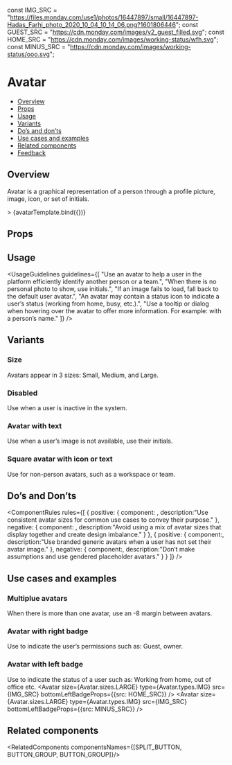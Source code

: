 
<Meta 
  title="Components/Avatars/Avatar" 
  component={Avatar} 
/>

<!--- Component template -->

const IMG_SRC =
  "https://files.monday.com/use1/photos/16447897/small/16447897-Hadas_Farhi_photo_2020_10_04_10_14_06.png?1601806446";
const GUEST_SRC = "https://cdn.monday.com/images/v2_guest_filled.svg";
const HOME_SRC = "https://cdn.monday.com/images/working-status/wfh.svg";
const MINUS_SRC = "https://cdn.monday.com/images/working-status/ooo.svg";

<!--- Component documentation -->

# Avatar
- [Overview](#overview)
- [Props](#props)
- [Usage](#usage)
- [Variants](#variants)
- [Do’s and don’ts](#dos-and-donts)
- [Use cases and examples](#use-cases-and-examples)
- [Related components](#related-components)
- [Feedback](#feedback)

## Overview
Avatar is a graphical representation of a person through a profile picture, image, icon, or set of initials.

<Canvas>
  <Story name="Overview" args={{size: Avatar.sizes.Large, src: IMG_SRC, type: Avatar.types.IMG }}>>
      {avatarTemplate.bind({})}
  </Story>
</Canvas> 

## Props
<ArgsTable of={Avatar} />

## Usage
<UsageGuidelines
  guidelines={[
    "Use an avatar to help a user in the platform efficiently identify another person or a team.",
    "When there is no personal photo to show, use initials.",
    "If an image fails to load, fall back to the default user avatar.",
    "An avatar may contain a status icon to indicate a user’s status (working from home, busy, etc.).",
    "Use a tooltip or dialog when hovering over the avatar to offer more information. For example: with a person’s name."
  ]}
/>

## Variants
### Size
Avatars appear in 3 sizes: Small, Medium, and Large.
<Canvas>
  <Story name="Size">
    <Avatar size={Avatar.sizes.SMALL} src={IMG_SRC} type={Avatar.types.IMG} />
    <Avatar size={Avatar.sizes.MEDIUM} src={IMG_SRC} type={Avatar.types.IMG} />
    <Avatar size={Avatar.sizes.LARGE} src={IMG_SRC} type={Avatar.types.IMG} />
  </Story>
</Canvas>

### Disabled
Use when a user is inactive in the system.
<Canvas>
  <Story name="Disable">
    <Avatar size={Avatar.sizes.SMALL} src={IMG_SRC} type={Avatar.types.IMG} isDisabled />
    <Avatar size={Avatar.sizes.MEDIUM} src={IMG_SRC} type={Avatar.types.IMG} isDisabled />
    <Avatar size={Avatar.sizes.LARGE} src={IMG_SRC} type={Avatar.types.IMG} isDisabled />
  </Story>
</Canvas>

### Avatar with text
Use when a user’s image is not available, use their initials.
<Canvas>
  <Story name="Avatar with text">
    <Avatar size={Avatar.sizes.SMALL} type={Avatar.types.TEXT} text="RM" backgroundColor={Avatar.colors.LIPSTICK} />
    <Avatar size={Avatar.sizes.MEDIUM} type={Avatar.types.TEXT} text="RM" backgroundColor={Avatar.colors.LIPSTICK} />
    <Avatar size={Avatar.sizes.LARGE} type={Avatar.types.TEXT} text="RM" backgroundColor={Avatar.colors.DONE_GREEN} />
  </Story>
</Canvas>

### Square avatar with icon or text
Use for non-person avatars, such as a workspace or team.
<Canvas>
  <Story name="Square avatar">
    <Avatar
      size={Avatar.sizes.SMALL}
      type={Avatar.types.TEXT}
      text="R"
      backgroundColor={Avatar.colors.BRIGHT_BLUE}
      isSquare
    />
    <Avatar
      size={Avatar.sizes.MEDIUM}
      type={Avatar.types.ICON}
      text="RM"
      icon={WhatsNew}
      backgroundColor={Avatar.colors.AQUAMARINE}
      isSquare
    />
    <Avatar
      size={Avatar.sizes.LARGE}
      type={Avatar.types.TEXT}
      text="RM"
      backgroundColor={Avatar.colors.WORKING_ORANGE}
      isSquare
    />
  </Story>
</Canvas>

## Do’s and Don’ts
<ComponentRules
  rules={[
    {
      positive: {
        component: 
          <MultipleStoryElementsWrapper className="monday-style-story-avatar_multiplue-reverse">
            <Avatar size={Avatar.sizes.LARGE} src={IMG_SRC} type={Avatar.types.IMG} />
            <Avatar size={Avatar.sizes.LARGE} src={IMG_SRC} type={Avatar.types.IMG} />
            <Avatar size={Avatar.sizes.LARGE} src={IMG_SRC} type={Avatar.types.IMG} />
          </MultipleStoryElementsWrapper>,
        description:"Use consistent avatar sizes for common use cases to convey their purpose."
      },
      negative: {
        component:
          <MultipleStoryElementsWrapper className="monday-style-story-avatar_multiplue-reverse">
            <Avatar size={Avatar.sizes.SMALL} src={IMG_SRC} type={Avatar.types.IMG} />
            <Avatar size={Avatar.sizes.MEDIUM} src={IMG_SRC} type={Avatar.types.IMG} />
            <Avatar size={Avatar.sizes.LARGE} src={IMG_SRC} type={Avatar.types.IMG} />
          </MultipleStoryElementsWrapper>,
        description:"Avoid using a mix of avatar sizes that display together and create design imbalance."
      }
    },
    {
      positive: {
        component:<Avatar icon={Person} type={Avatar.types.ICON} backgroundColor={Avatar.colors.NAVY} />,
        description:"Use branded generic avatars when a user has not set their avatar image."
      },
      negative: {
        component:<Avatar icon={Person} type={Avatar.types.ICON} backgroundColor={Avatar.colors.NAVY} />,
        description:"Don’t make assumptions and use gendered placeholder avatars."
      }
    }
  ]}
/>

## Use cases and examples
### Multiplue avatars
When there is more than one avatar, use an -8 margin between avatars.
<Canvas>
  <Story name="Multiplue avatars" >
    <MultipleStoryElementsWrapper className="monday-style-story-avatar_multiplue">
      <Avatar size={Avatar.sizes.LARGE} type={Avatar.types.IMG} src={IMG_SRC}  />
      <Avatar size={Avatar.sizes.LARGE} type={Avatar.types.IMG} src={IMG_SRC} />
      <Avatar size={Avatar.sizes.LARGE} type={Avatar.types.IMG} src={IMG_SRC} />
  </MultipleStoryElementsWrapper>
  </Story>
</Canvas>

### Avatar with right badge
Use to indicate the user’s permissions such as: Guest, owner.

<Canvas>
  <Story name="Avatar with right badge">
    <Avatar
        size={Avatar.sizes.LARGE} 
        type={Avatar.types.IMG} 
        src={IMG_SRC} 
        bottomRightBadgeProps={{src: GUEST_SRC}}
    />
    <Avatar
        size={Avatar.sizes.LARGE} 
        type={Avatar.types.IMG} 
        src={IMG_SRC} 
        bottomRightBadgeProps={{src: HOME_SRC}}
    />
  </Story>
</Canvas> 

### Avatar with left badge
Use to indicate the status of a user such as: Working from home, out of office etc.
<Canvas>
  <Story name="Avatar with left badge">
    <Avatar 
        size={Avatar.sizes.LARGE} 
        type={Avatar.types.IMG} 
        src={IMG_SRC} 
        bottomLeftBadgeProps={{src: HOME_SRC}} 
    />
    <Avatar
        size={Avatar.sizes.LARGE} 
        type={Avatar.types.IMG} 
        src={IMG_SRC} 
        bottomLeftBadgeProps={{src: MINUS_SRC}}
    />
  </Story>
</Canvas> 

## Related components
<RelatedComponents componentsNames={[SPLIT_BUTTON, BUTTON_GROUP, BUTTON_GROUP]}/>
